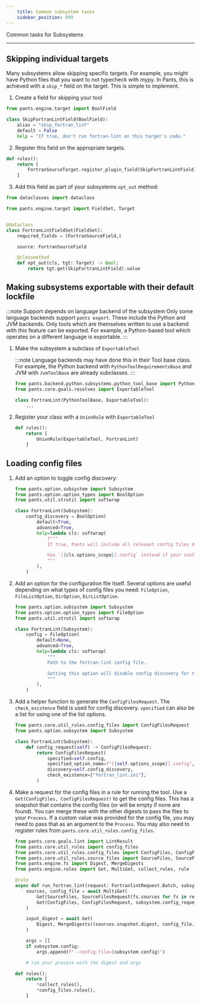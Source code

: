 ```yaml
---
    title: Common subsystem tasks
    sidebar_position: 999
---
```


Common tasks for Subsystems

---

## Skipping individual targets

Many subsystems allow skipping specific targets. For example, you might have Python files that you want to not typecheck with mypy. In Pants, this is achieved with a `skip_*` field on the target. This is simple to implement.

1. Create a field for skipping your tool

```python
from pants.engine.target import BoolField

class SkipFortranLintField(BoolField):
	alias = "skip_fortran_lint"
	default = False
	help = "If true, don't run fortran-lint on this target's code."
```

2. Register this field on the appropriate targets.

```python
def rules():
	return [
		FortranSourceTarget.register_plugin_field(SkipFortranLintField),
	]
```

3. Add this field as part of your subsystems `opt_out` method:

```python
from dataclasses import dataclass

from pants.engine.target import FieldSet, Target


@dataclass
class FortranLintFieldSet(FieldSet):
    required_fields = (FortranSourceField,)

    source: FortranSourceField

    @classmethod
    def opt_out(cls, tgt: Target) -> bool:
        return tgt.get(SkipFortranLintField).value
```

## Making subsystems exportable with their default lockfile

:::note Support depends on language backend of the subsystem
Only some language backends support `pants export`. These include the Python and JVM backends. Only tools which are themselves written to use a backend with this feature can be exported. For example, a Python-based tool which operates on a different language is exportable.
:::

1. Make the subsystem a subclass of `ExportableTool`

    :::note Language backends may have done this in their Tool base class.
    For example, the Python backend with `PythonToolRequirementsBase` and JVM with `JvmToolBase` are already subclasses.
    :::

    ```python
    from pants.backend.python.subsystems.python_tool_base import PythonToolBase
    from pants.core.goals.resolves import ExportableTool

    class FortranLint(PythonToolBase, ExportableTool):
        ...
    ```

2. Register your class with a `UnionRule` with `ExportableTool`

    ```python
    def rules():
        return [
            UnionRule(ExportableTool, FortranLint)
        ]
    ```

## Loading config files

1. Add an option to toggle config discovery:

    ```python
    from pants.option.subsystem import Subsystem
    from pants.option.option_types import BoolOption
    from pants.util.strutil import softwrap

    class FortranLint(Subsystem):
        config_discovery = BoolOption(
            default=True,
            advanced=True,
            help=lambda cls: softwrap(
                f"""
                If true, Pants will include all relevant config files during runs.

                Use `[{cls.options_scope}].config` instead if your config is in a non-standard location.
                """
            ),
        )
    ```

2. Add an option for the configuration file itself. Several options are useful depending on what types of config files you need: `FileOption`, `FileListOption`, `DirOption`, `DirListOption`.

    ```python
    from pants.option.subsystem import Subsystem
    from pants.option.option_types import FileOption
    from pants.util.strutil import softwrap

    class FortranLint(Subsystem):
        config = FileOption(
            default=None,
            advanced=True,
            help=lambda cls: softwrap(
                """
                Path to the fortran-lint config file.

                Setting this option will disable config discovery for the config file. Use this option if the config is located in a non-standard location.
                """
            ),
        )
    ```

3. Add a helper function to generate the `ConfigFilesRequest`. The `check_existence` field is used for config discovery. `specified` can also be a list for using one of the list options.

    ```python
    from pants.core.util_rules.config_files import ConfigFilesRequest
    from pants.option.subsystem import Subsystem

    class FortranLint(Subsystem):
        def config_request(self) -> ConfigFilesRequest:
            return ConfigFilesRequest(
                specified=self.config,
                specified_option_name=f"[{self.options_scope}].config",
                discovery=self.config_discovery,
                check_existence=["fortran_lint.ini"],
            )
    ```

4. Make a request for the config files in a rule for running the tool. Use a `Get(ConfigFiles, ConfigFilesRequest)` to get the config files. This has a snapshot that contains the config files (or will be empty if none are found). You can merge these with the other digests to pass the files to your `Process`. If a custom value was provided for the config file, you may need to pass that as an argument to the `Process`. You may also need to register rules from `pants.core.util_rules.config_files`.

    ```python
    from pants.core.goals.lint import LintResult
    from pants.core.util_rules import config_files
    from pants.core.util_rules.config_files import ConfigFiles, ConfigFilesRequest
    from pants.core.util_rules.source_files import SourceFiles, SourceFilesRequest
    from pants.engine.fs import Digest, MergeDigests
    from pants.engine.rules import Get, MultiGet, collect_rules, rule

    @rule
    async def run_fortran_lint(request: FortranlintRequest.Batch, subsystem: FortranLint) -> LintResult:
        sources, config_file = await MultiGet(
            Get(SourceFiles, SourceFilesRequest(fs.sources for fs in request.elements)),
            Get(ConfigFiles, ConfigFilesRequest, subsystem.config_request()),
        )

        input_digest = await Get(
            Digest, MergeDigests((sources.snapshot.digest, config_file.snapshot.digest))
        )

        args = []
        if subsystem.config:
            args.append(f"--config-file={subsystem.config}")

        # run your process with the digest and args

    def rules():
        return [
            *collect_rules(),
            *config_files.rules(),
        ]
    ```